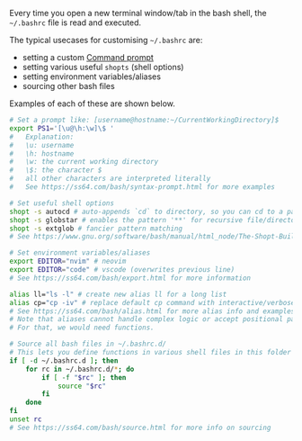 Every time you open a new terminal window/tab in the bash shell, the `~/.bashrc` file is
read and executed.

The typical usecases for customising `~/.bashrc` are:

- setting a custom [Command prompt](https://ss64.com/bash/syntax-prompt.html)
- setting various useful `shopts` (shell options)
- setting environment variables/aliases
- sourcing other bash files

Examples of each of these are shown below.

```bash {filename=~/.bashrc}
# Set a prompt like: [username@hostname:~/CurrentWorkingDirectory]$
export PS1='[\u@\h:\w]\$ '
#   Explanation:
#   \u: username
#   \h: hostname
#   \w: the current working directory
#   \$: the character $
#   all other characters are interpreted literally
#   See https://ss64.com/bash/syntax-prompt.html for more examples

# Set useful shell options
shopt -s autocd # auto-appends `cd` to directory, so you can cd to a path without writing `cd`
shopt -s globstar # enables the pattern '**' for recursive file/directory wildcard matching
shopt -s extglob # fancier pattern matching
# See https://www.gnu.org/software/bash/manual/html_node/The-Shopt-Builtin.html for more options

# Set environment variables/aliases
export EDITOR="nvim" # neovim
export EDITOR="code" # vscode (overwrites previous line)
# See https://ss64.com/bash/export.html for more information

alias ll="ls -l" # create new alias ll for a long list
alias cp="cp -iv" # replace default cp command with interactive/verbose cp
# See https://ss64.com/bash/alias.html for more alias info and examples
# Note that aliases cannot handle complex logic or accept positional parameters
# For that, we would need functions.

# Source all bash files in ~/.bashrc.d/
# This lets you define functions in various shell files in this folder and source them at startup.
if [ -d ~/.bashrc.d ]; then
	for rc in ~/.bashrc.d/*; do
		if [ -f "$rc" ]; then
			source "$rc"
		fi
	done
fi
unset rc
# See https://ss64.com/bash/source.html for more info on sourcing
```
